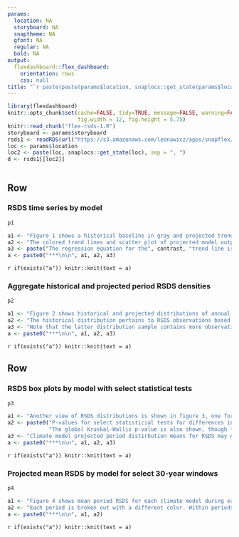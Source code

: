 ```yaml
---
params:
  location: NA
  storyboard: NA
  snaptheme: NA
  gfont: NA
  regular: NA
  bold: NA
output:
  flexdashboard::flex_dashboard:
    orientation: rows
    css: null
title: "`r paste(paste(params$location, snaplocs::get_state(params$location), sep = ', '), 'RSDS trends')`"
---
```


```r
library(flexdashboard)
knitr::opts_chunk$set(cache=FALSE, tidy=TRUE, message=FALSE, warning=FALSE, fig.showtext=TRUE, dev="CairoPNG",
                      fig.width = 12, fig.height = 5.75)
knitr::read_chunk("flex-rsds-1.R")
storyboard <- params$storyboard
rsds1 <- readRDS(url("https://s3.amazonaws.com/leonawicz/apps/snapflex/rsds1/rsds1.rds"))
loc <- params$location
loc2 <- paste(loc, snaplocs::get_state(loc), sep = ", ")
d <- rsds1[[loc2]]
```

```r
```

Row
-------------------------------------

### RSDS time series by model

```r
p1
```

```r
a1 <- "Figure 1 shows a historical baseline in gray and projected trends for each climate model using the other colors.\n\n"
a2 <- "The colored trend lines and scatter plot of projected model outputs are faded to highlight the mean trend over the climate model time period (2006 - 2100). Average total change in RSDS as well as average change per decade  over this period is shown on the plot.\n\n"
a3 <- paste("The regression equation for the", contrast, "trend line is also included. This helps show any trend in RSDS with time, but keep in mind that a simple linear regression model of mean annual RSDS on time is not intended to explain much of the variation in RSDS across models, hence the low R-squared.\n\n")
a <- paste0("***\n\n", a1, a2, a3)
```

`r if(exists("a")) knitr::knit(text = a)`

### Aggregate historical and projected period RSDS densities

```r
p2
```

```r
a1 <- "Figure 2 shows historical and projected distributions of annual RSDS over time.\n\n"
a2 <- "The historical distribution pertains to RSDS observations based on downscaled CRU 4.0 data. The spread in projected outputs comes from pooling the five climate models.\n\n"
a3 <- "Note that the latter distribution sample contains more observations than the former, using five models as well as a greater number of years.\n\n"
a <- paste0("***\n\n", a1, a2, a3)
```

`r if(exists("a")) knitr::knit(text = a)`

Row
-------------------------------------

### RSDS box plots by model with select statistical tests

```r
p3
```

```r
a1 <- "Another view of RSDS distributions is shown in figure 3, one for each model.\n\n"
a2 <- paste0("P-values for select statisticial tests for differences in group means of each climate model with respect to CRU 4.0 as the reference group are shown on the plot.\n", 
             "The global Kruskal-Wallis p-value is also shown, though for these data sets its significance is not surprising.\n\n")
a3 <- "Climate model projected period distirbution means for RSDS may differ significantly from the CRU 4.0 baseline in either direction and variability is greater across a set of climate models, as was seen in figure 2.\n\n"
a <- paste0("***\n\n", a1, a2, a3)
```

`r if(exists("a")) knitr::knit(text = a)`

### Projected mean RSDS by model for select 30-year windows

```r
p4
```

```r
a1 <- "Figure 4 shows mean period RSDS for each climate model during each of three future 30-year windows.\n\n"
a2 <- "Each period is broken out with a different color. Within periods, models are ranked by mean RSDS.\n\n"
a <- paste0("***\n\n", a1, a2)
```

`r if(exists("a")) knitr::knit(text = a)`
